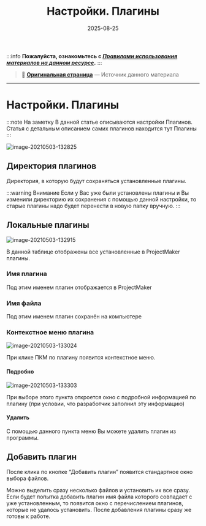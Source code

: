 ﻿---
sidebar_position: 16
title: "Настройки. Плагины"
description: ""
date: "2025-08-25"
converted: true
originalFile: "Настройки. Плагины.txt"
targetUrl: "https://zennolab.atlassian.net/wiki/spaces/RU/pages/735379481"
---
:::info **Пожалуйста, ознакомьтесь с [*Правилами использования материалов на данном ресурсе*](../Disclaimer).**
:::

> 🔗 **[Оригинальная страница](https://zennolab.atlassian.net/wiki/spaces/RU/pages/735379481)** — Источник данного материала

_______________________________________________  
# Настройки. Плагины

:::note На заметку
В данной статье описываются настройки Плагинов. Статья с детальным описанием самих плагинов находится тут Плагины
:::

![image-20210503-132825](./assets/Настройки._Плагины/Настройки._Плагины_pic1.png)



## Директория плагинов

Директория, в которую будут сохраняться установленные плагины.

:::warning Внимание
Если у Вас уже были установлены плагины и Вы изменили директорию их сохранения с помощью данной настройки, то старые плагины надо будет перенести в новую папку вручную.
:::

## Локальные плагины

![image-20210503-132915](./assets/Настройки._Плагины/Настройки._Плагины_pic2.png)



В данной таблице отображены все установленные в ProjectMaker плагины.

### Имя плагина

Под этим именем плагин отображается в ProjectMaker

### Имя файла

Под этим именем плагин сохранён на компьютере

### Контекстное меню плагина

![image-20210503-133024](./assets/Настройки._Плагины/Настройки._Плагины_pic3.png)



При клике ПКМ по плагину появится контекстное меню.

#### Подробно

![image-20210503-133303](./assets/Настройки._Плагины/Настройки._Плагины_pic4.png)



При выборе этого пункта откроется окно с подробной информацией по плагину (при условии, что разработчик заполнил эту информацию) 

#### Удалить

С помощью данного пункта меню Вы можете удалить плагин из программы.

## Добавить плагин

После клика по кнопке “Добавить плагин” появится стандартное окно выбора файлов. 

Можно выделить сразу несколько файлов и установить их все сразу. Если будет попытка добавить плагин имя файла которого совпадает с уже установленным, то появится окно с перечислением плагинов, которые не удалось установить. После добавления плагины сразу же готовы к работе.